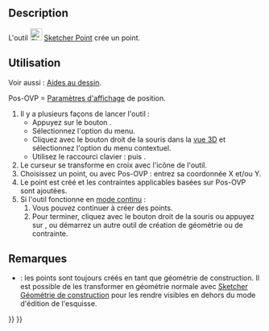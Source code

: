 <languages/>

{{Docnav/fr
|[[Sketcher_StopOperation/fr|Arrêt de l'opération]]
|[[Sketcher_CreatePolyline/fr|Polyligne]]
|[[Sketcher_Workbench/fr|Atelier Sketcher]]
|IconL=Sketcher_StopOperation.svg
|IconR=Sketcher_CreatePolyline.svg
|IconC=Workbench_Sketcher.svg
}}

{{GuiCommand/fr
|Name=Sketcher CreatePoint
|Name/fr=Sketcher Point
|MenuLocation=Esquisse → Géométries d'esquisse → Créer un point
|Workbenches=[[Sketcher_Workbench/fr|Sketcher]]
|Shortcut={{KEY|G}} {{KEY|Y}}
}}

==Description==

L'outil [[Image:Sketcher_CreatePoint.svg|24px]] [[Sketcher_CreatePoint/fr|Sketcher Point]] crée un point.

<span id="Usage"></span>
==Utilisation==

Voir aussi : [[Sketcher_Workbench/fr#Aides_au_dessin|Aides au dessin]].

Pos-OVP = [[Sketcher_Preferences/fr#Général|Paramètres d'affichage]] de position. {{Version/fr|1.0}}

# Il y a plusieurs façons de lancer l'outil :
#* Appuyez sur le bouton {{Button|[[Image:Sketcher_CreatePoint.svg|16px]] [[Sketcher_CreatePoint/fr|Créer un point]]}}.
#* Sélectionnez l'option {{MenuCommand|Esquisse → Géométries d'esquisse → [[Image:Sketcher_CreatePoint.svg|16px]] Créer un point}} du menu.
#* Cliquez avec le bouton droit de la souris dans la [[3D_view/fr|vue 3D]] et sélectionnez l'option {{MenuCommand|[[Image:Sketcher_CreatePoint.svg|16px]] Créer un point}} du menu contextuel.
#* Utilisez le raccourci clavier : {{KEY|G}} puis {{KEY|Y}}.
# Le curseur se transforme en croix avec l'icône de l'outil.
# Choisissez un point, ou avec Pos-OVP : entrez sa coordonnée X et/ou Y.
# Le point est créé et les contraintes applicables basées sur Pos-OVP sont ajoutées.
# Si l'outil fonctionne en [[Sketcher_Workbench/fr#Modes_continus|mode continu]] :
## Vous pouvez continuer à créer des points.
## Pour terminer, cliquez avec le bouton droit de la souris ou appuyez sur {{KEY|Échap}}, ou démarrez un autre outil de création de géométrie ou de contrainte.

<span id="Notes"></span>
==Remarques==

* {{VersionMinus/fr|0.21}} : les points sont toujours créés en tant que géométrie de construction. Il est possible de les transformer en géométrie normale avec [[Sketcher_ToggleConstruction/fr|Sketcher Géométrie de construction]] pour les rendre visibles en dehors du mode d'édition de l'esquisse.


{{Docnav/fr
|[[Sketcher_StopOperation/fr|Arrêt de l'opération]]
|[[Sketcher_CreatePolyline/fr|Polyligne]]
|[[Sketcher_Workbench/fr|Atelier Sketcher]]
|IconL=Sketcher_StopOperation.svg
|IconR=Sketcher_CreatePolyline.svg
|IconC=Workbench_Sketcher.svg
}}

{{Sketcher_Tools_navi{{#translation:}}}}
{{Userdocnavi{{#translation:}}}}